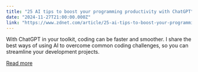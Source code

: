 ```yaml
---
title: "25 AI tips to boost your programming productivity with ChatGPT"
date: "2024-11-27T21:00:00.000Z"
link: "https://www.zdnet.com/article/25-ai-tips-to-boost-your-programming-productivity-with-chatgpt/"
---
```


With ChatGPT in your toolkit, coding can be faster and smoother. I share the best ways of using AI to overcome common coding challenges, so you can streamline your development projects.

[Read more](https://www.zdnet.com/article/25-ai-tips-to-boost-your-programming-productivity-with-chatgpt/)
